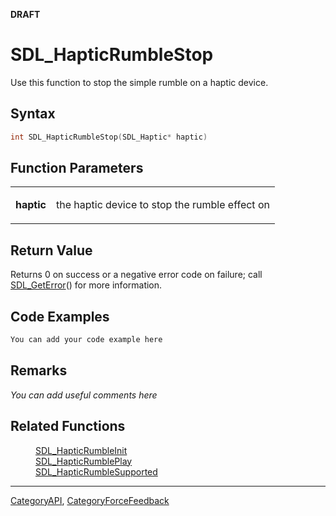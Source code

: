 <span color="red">'''DRAFT'''</span>

= SDL_HapticRumbleStop =
Use this function to stop the simple rumble on a haptic device.


== Syntax ==
<syntaxhighlight lang='c++'>
int SDL_HapticRumbleStop(SDL_Haptic* haptic)
</syntaxhighlight>

== Function Parameters ==
{|
|'''haptic'''
|the haptic device to stop the rumble effect on
|}

== Return Value ==
Returns 0 on success or a negative error code on failure; call [[SDL_GetError]]() for more information.

== Code Examples ==
<syntaxhighlight lang='c++'>
You can add your code example here
</syntaxhighlight>

== Remarks ==
''You can add useful comments here''

== Related Functions ==
:[[SDL_HapticRumbleInit]]
:[[SDL_HapticRumblePlay]]
:[[SDL_HapticRumbleSupported]]

----
[[CategoryAPI]], [[CategoryForceFeedback]]
